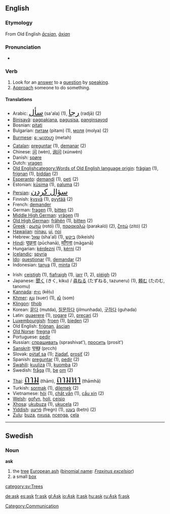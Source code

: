 {{see|Ask}}

==English==

{{rank|earth|live|hard|408|ask|question|doubt|around}}

===Etymology===
From Old English ''[[ācsian]]'', ''[[āxian]]''

===Pronunciation===
* {{IPA|[[RP]] /ɑːsk/}}

===Verb===
{{en-infl-reg-consonant|ask||}}

# Look for an [[answer]] to a [[question]] by [[speak]]ing.
# [[approach|Approach]] someone to do something.

====Translations====
{{top}}
* Arabic: <font size="5">[[سأل]]</font> (sa'ala) (1), <font size="5">[[رجا]]</font> (radjā) (2)
* [[Binisayâ]]: [[pagpakiana]], [[pagusisa]], [[panginsayod]]
* Bosnian: [[pitati]]
* Bulgarian: [[питам]] (pitam) (1), [[моля]] (molya) (2)
* [[Burmese]]: [[ေမးတဟ္]] (metah)
* [[Catalan|Catalan]]: [[preguntar]] (1), [[demanar]] (2)
* Chinese: [[问]] (wèn), [[询问]] (xúnwèn)
* Danish: [[spøre]]
* Dutch: [[vragen]]
* [[w:Old English language|Old English]][[category:Words of Old English language origin]]: [[frâgian]] (1), [[frignan]] (1), [[biddan]] (2)
* [[w:Esperanto|Esperanto]]: [[demandi]] (1), [[peti]] (2)
* Estonian: [[küsima]] (1), [[paluma]] (2)
* [[Persian]]: <font size="5">[[سؤال کردن]]</font>
* Finnish: [[kysyä]] (1), [[pyytää]] (2)
* French: [[demander]]
* German: [[fragen]] (1), [[bitten]] (2)
* [[w:Middle High German|Middle High German]]: [[vrâgen]] (1)
* [[w:Old High German|Old High German]]: [[frâhên]] (1), [[bitten]] (2)
* [[w:Greek language|Greek]]<!-- Please note that this makes sense, so that Greek (Modern) and Greek (Ancient) are both listed under 'G' -->: [[ρωτώ]] (rotó) (1), [[παρακαλώ]] (parakaló) (2), [[ζητώ]] (zitó) (2)
* [[Hawaiian]]: [[nīnau]], [[ui]], [[noi]]
* Hebrew: [[שאל]] (sha'al) (1), [[ביקש]] (bikeish)
* [[Hindi]]: <big>[[पूछना]]</big> (pūchanā), <big>[[माँगना]]</big> (mãganā)
*Hungarian: [[kérdezni]] (1), [[kérni]] (2)
* [[w:Icelandic language|Icelandic]]: [[spyrja]]
* [[w:Ido|Ido]]: [[questionar]] (1), [[demandar]] (2)
* Indonesian: [[tanya]] (1), [[minta]] (2)
{{mid}}
* Irish: [[ceistigh]] (1), [[fiafraigh]] (1), [[iarr]] (1, 2), [[pléigh]] (2)
* Japanese: [[聞く]] (きく, kiku) / [[尋ねる]] (たずねる, tazuneru) (1), [[頼む]] (たのむ, tanomu)
* [[Kannada]]: [[ಕೇಳು]] (kēḷu)
* [[Khmer]]: [[សួរ]] (suer) (1), [[សុំ]] (som)
* [[w:Klingon language|Klingon]]: [[tlhob]]
* Korean: [[묻다]] (mutda), [[질문하다]] (jilmunhada), [[구하다]] (guhada)
* Latin: [[quaerere]] (1), [[rogare]] (2), [[precari]] (2)
* [[w:Luxembourgish language|Luxembourgish]]: [[froen]] (1), [[bieden]] (2)
* Old English: [[frignan|friġnan]], [[ascian|āscian]]
* [[w:Old Norse language|Old Norse]]: [[fregna]] (1)
* Portuguese: [[pedir]]
* Russian: [[спрашивать]] (sprashivat'), [[просить]] (prosit')
* [[Sanskrit]]: <big>[[पृच्छ्]]</big> (pṛcch)
* Slovak: [[pýtať sa]] (1); [[žiadať]], [[prosiť]] (2)
* Spanish: [[preguntar]] (1), [[pedir]] (2)
* [[w:Swahili language|Swahili]]: [[kuuliza]] (1), [[kuomba]] (2)
* Swedish: [[fråga]] (1), [[be]] [[om]] (2)
* [[w:Thai language|Thai]]: <font size="6">[[ถาม]]</font> (thām), <font size="6">[[ถามหา]]</font> (thāmhā)
* Turkish: [[sormak]] (1), [[dilemek]] (2)
* Vietnamese: [[hỏi]] (1), [[chất vấn]] (1), [[cầu xin]] (2)
* [[w:Welsh language|Welsh]]: [[gofyn]], [[holi]], [[ceisio]]
* [[w:Xhosa language|Xhosa]]: [[ukubuza]] (1), [[ukucela]] (2)
* [[w:Yiddish language|Yiddish]]: [[פֿרעגן]] (fregn) (1), [[בעטן]] (betn) (2)
* [[w:Zulu language|Zulu]]: [[buza]], [[nxusa]], [[ncenga]], [[cela]]
{{bottom}}

[[Category:Communication]]

----

==Swedish==
{{sv-noun|gender=Common|ask|asken|askar|askarna|asks|askens|askars|askarnas}}

===Noun===
'''ask'''

#the [[tree]] [[European ash]] ([[binomial name]]: ''[[Fraxinus excelsior]]'')
#a small [[box]]

[[category:sv:Trees]]

[[de:ask]]
[[es:ask]]
[[fr:ask]]
[[gl:Ask]]
[[io:Ask]]
[[it:ask]]
[[hu:ask]]
[[ru:Ask]]
[[fi:ask]]